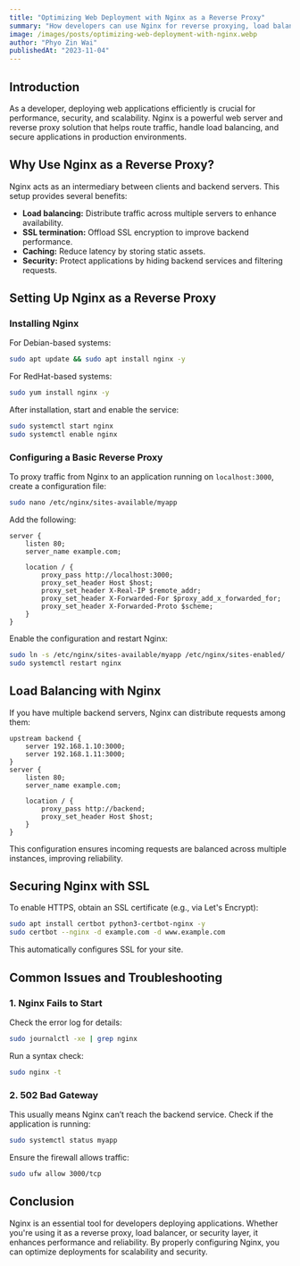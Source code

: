 ```yaml
---
title: "Optimizing Web Deployment with Nginx as a Reverse Proxy"
summary: "How developers can use Nginx for reverse proxying, load balancing, and optimizing web deployments."
image: /images/posts/optimizing-web-deployment-with-nginx.webp
author: "Phyo Zin Wai"
publishedAt: "2023-11-04"
---
```



## Introduction

As a developer, deploying web applications efficiently is crucial for performance, security, and scalability. Nginx is a powerful web server and reverse proxy solution that helps route traffic, handle load balancing, and secure applications in production environments.

## Why Use Nginx as a Reverse Proxy?

Nginx acts as an intermediary between clients and backend servers. This setup provides several benefits:
- **Load balancing:** Distribute traffic across multiple servers to enhance availability.
- **SSL termination:** Offload SSL encryption to improve backend performance.
- **Caching:** Reduce latency by storing static assets.
- **Security:** Protect applications by hiding backend services and filtering requests.

## Setting Up Nginx as a Reverse Proxy

### Installing Nginx
For Debian-based systems:
```bash
sudo apt update && sudo apt install nginx -y
```
For RedHat-based systems:
```bash
sudo yum install nginx -y
```
After installation, start and enable the service:
```bash
sudo systemctl start nginx
sudo systemctl enable nginx
```

### Configuring a Basic Reverse Proxy
To proxy traffic from Nginx to an application running on `localhost:3000`, create a configuration file:
```bash
sudo nano /etc/nginx/sites-available/myapp
```
Add the following:
```nginx
server {
    listen 80;
    server_name example.com;

    location / {
        proxy_pass http://localhost:3000;
        proxy_set_header Host $host;
        proxy_set_header X-Real-IP $remote_addr;
        proxy_set_header X-Forwarded-For $proxy_add_x_forwarded_for;
        proxy_set_header X-Forwarded-Proto $scheme;
    }
}
```
Enable the configuration and restart Nginx:
```bash
sudo ln -s /etc/nginx/sites-available/myapp /etc/nginx/sites-enabled/
sudo systemctl restart nginx
```

## Load Balancing with Nginx

If you have multiple backend servers, Nginx can distribute requests among them:
```nginx
upstream backend {
    server 192.168.1.10:3000;
    server 192.168.1.11:3000;
}
server {
    listen 80;
    server_name example.com;

    location / {
        proxy_pass http://backend;
        proxy_set_header Host $host;
    }
}
```
This configuration ensures incoming requests are balanced across multiple instances, improving reliability.

## Securing Nginx with SSL

To enable HTTPS, obtain an SSL certificate (e.g., via Let's Encrypt):
```bash
sudo apt install certbot python3-certbot-nginx -y
sudo certbot --nginx -d example.com -d www.example.com
```
This automatically configures SSL for your site.

## Common Issues and Troubleshooting

### 1. Nginx Fails to Start
Check the error log for details:
```bash
sudo journalctl -xe | grep nginx
```
Run a syntax check:
```bash
sudo nginx -t
```

### 2. 502 Bad Gateway
This usually means Nginx can’t reach the backend service. Check if the application is running:
```bash
sudo systemctl status myapp
```
Ensure the firewall allows traffic:
```bash
sudo ufw allow 3000/tcp
```

## Conclusion

Nginx is an essential tool for developers deploying applications. Whether you're using it as a reverse proxy, load balancer, or security layer, it enhances performance and reliability. By properly configuring Nginx, you can optimize deployments for scalability and security.
